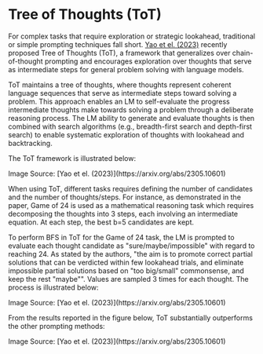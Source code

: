 # Tree of Thoughts (ToT)


For complex tasks that require exploration or strategic lookahead, traditional or simple prompting techniques fall short. [Yao et el. (2023)](https://arxiv.org/abs/2305.10601) recently proposed Tree of Thoughts (ToT), a framework that generalizes over chain-of-thought prompting and encourages exploration over thoughts that serve as intermediate steps for general problem solving with language models.

ToT maintains a tree of thoughts, where thoughts represent coherent language sequences that serve as intermediate steps toward solving a problem. This approach enables an LM to self-evaluate the progress intermediate thoughts make towards solving a problem through a deliberate reasoning process. The LM ability to generate and evaluate thoughts is then combined with search algorithms (e.g., breadth-first search and depth-first search) to enable systematic exploration of thoughts with lookahead and backtracking.

The ToT framework is illustrated below:

<Screenshot src={TOT} alt="TOT" />
Image Source: [Yao et el. (2023)](https://arxiv.org/abs/2305.10601) 

When using ToT, different tasks requires defining the number of candidates and the number of thoughts/steps. For instance, as demonstrated in the paper, Game of 24 is used as a mathematical reasoning task which requires decomposing the thoughts into 3 steps, each involving an intermediate equation. At each step, the best b=5 candidates are kept. 

To perform BFS in ToT for the Game of 24 task, the LM is prompted to evaluate each thought candidate as "sure/maybe/impossible" with regard to reaching 24. As stated by the authors, "the aim is to promote correct partial solutions that can be verdicted within few lookahead trials, and eliminate impossible partial solutions based on "too big/small" commonsense, and keep the rest "maybe"". Values are sampled 3 times for each thought. The process is illustrated below:

<Screenshot src={TOT2} alt="TOT2" />
Image Source: [Yao et el. (2023)](https://arxiv.org/abs/2305.10601) 

From the results reported in the figure below, ToT substantially outperforms the other prompting methods:

<Screenshot src={TOT2} alt="TOT2" />
Image Source: [Yao et el. (2023)](https://arxiv.org/abs/2305.10601) 
